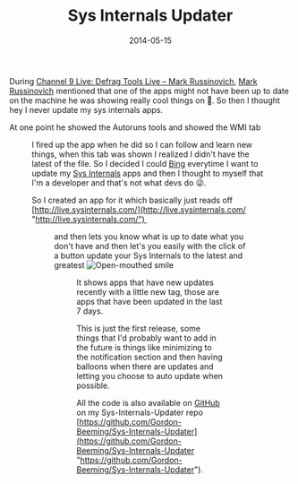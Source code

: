 ﻿---
title: 'Sys Internals Updater'
date: 2014-05-15
tags: ['Sys-Internals', 'Cool Apps', 'GitHub Projects']
draft: false
summary: 'During Channel 9 Live: Defrag Tools Live – Mark Russinovich, Mark Russinovich mentioned that one of the apps might not have been up to date on the machine he was showing really cool things on . So then I thought hey I never update my sys internals apps.'
---


During [Channel 9 Live: Defrag Tools Live – Mark Russinovich](http://channel9.msdn.com/Events/TechEd/NorthAmerica/2014/C9-17), [Mark Russinovich](https://twitter.com/markrussinovich) mentioned that one of the apps might not have been up to date on the machine he was showing really cool things on 🙂. So then I thought hey I never update my sys internals apps. 
 
At one point he showed the Autoruns tools and showed the WMI tab
 
<Figure key="/images/38933cf41c294930bc585eabebfcda6f.png" src="/images/38933cf41c294930bc585eabebfcda6f.png" alt="Autoruns WMI tab" width="0" height="0" caption="Autoruns WMI tab" />
 
I fired up the app when he did so I can follow and learn new things, when this tab was shown I realized I didn't have the latest of the file. So I decided I could [Bing](http://www.bing.com/) everytime I want to update my [Sys Internals](http://msdn.microsoft.com/en-us/library/bb842062.aspx) apps and then I thought to myself that I'm a developer and that's not what devs do 😜.
 
So I created an app for it which basically just reads off [http://live.sysinternals.com/](http://live.sysinternals.com/ "http://live.sysinternals.com/") 
 
<Figure key="/images/7756495c95204fd18866de08b2f86855.png" src="/images/7756495c95204fd18866de08b2f86855.png" alt="Sys Internals Updater application interface" width="0" height="0" caption="Sys Internals Updater application interface" />
 
and then lets you know what is up to date what you don't have and then let's you easily with the click of a button update your Sys Internals to the latest and greatest ![Open-mouthed smile](https://gordonbeeming.com/images/emoticons/open-mouthed-smile.svg)
 
<Figure key="/images/35062dfcae4f442fa78a7a9d46cad00f.png" src="/images/35062dfcae4f442fa78a7a9d46cad00f.png" alt="Sys Internals Updater with update notifications" width="0" height="0" caption="Sys Internals Updater with update notifications" />
 
It shows apps that have new updates recently with a little new tag, those are apps that have been updated in the last 7 days. 
 
This is just the first release, some things that I'd probably want to add in the future is things like minimizing to the notification section and then having balloons when there are updates and letting you choose to auto update when possible.
 
All the code is also available on [GitHub](http://github.com) on my Sys-Internals-Updater repo [https://github.com/Gordon-Beeming/Sys-Internals-Updater](https://github.com/Gordon-Beeming/Sys-Internals-Updater "https://github.com/Gordon-Beeming/Sys-Internals-Updater").

